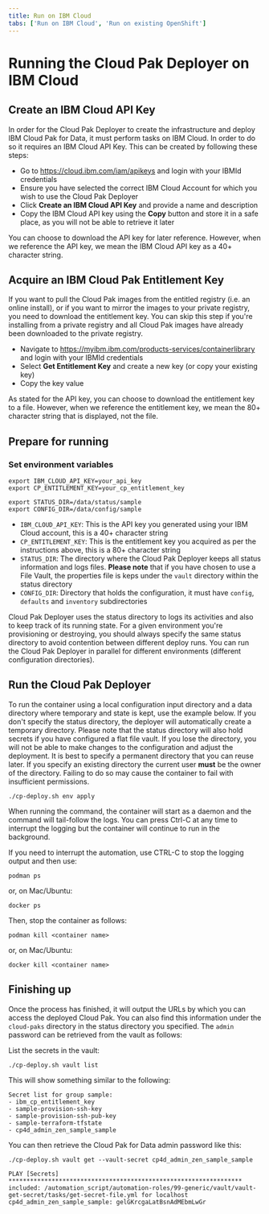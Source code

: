 ```yaml
---
title: Run on IBM Cloud
tabs: ['Run on IBM Cloud', 'Run on existing OpenShift']
---
```


# Running the Cloud Pak Deployer on IBM Cloud

## Create an IBM Cloud API Key
In order for the Cloud Pak Deployer to create the infrastructure and deploy IBM Cloud Pak for Data, it must perform tasks on IBM Cloud. In order to do so it requires an IBM Cloud API Key. This can be created by following these steps:
- Go to https://cloud.ibm.com/iam/apikeys and login with your IBMId credentials
- Ensure you have selected the correct IBM Cloud Account for which you wish to use the Cloud Pak Deployer
- Click **Create an IBM Cloud API Key** and provide a name and description
- Copy the IBM Cloud API key using the **Copy** button and store it in a safe place, as you will not be able to retrieve it later

<InlineNotification kind="warning">
You can choose to download the API key for later reference. However, when we reference the API key, we mean the IBM Cloud API key as a 40+ character string.
</InlineNotification>

## Acquire an IBM Cloud Pak Entitlement Key
If you want to pull the Cloud Pak images from the entitled registry (i.e. an online install), or if you want to mirror the images to your private registry, you need to download the entitlement key. You can skip this step if you're installing from a private registry and all Cloud Pak images have already been downloaded to the private registry.
- Navigate to https://myibm.ibm.com/products-services/containerlibrary and login with your IBMId credentials
- Select **Get Entitlement Key** and create a new key (or copy your existing key)
- Copy the key value

<InlineNotification kind="warning">
As stated for the API key, you can choose to download the entitlement key to a file. However, when we reference the entitlement key, we mean the 80+ character string that is displayed, not the file.
</InlineNotification>

## Prepare for running

### Set environment variables
```
export IBM_CLOUD_API_KEY=your_api_key
export CP_ENTITLEMENT_KEY=your_cp_entitlement_key

export STATUS_DIR=/data/status/sample
export CONFIG_DIR=/data/config/sample
```

* `IBM_CLOUD_API_KEY`: This is the API key you generated using your IBM Cloud account, this is a 40+ character string
* `CP_ENTITLEMENT_KEY`: This is the entitlement key you acquired as per the instructions above, this is a 80+ character string
* `STATUS_DIR`: The directory where the Cloud Pak Deployer keeps all status information and logs files. **Please note** that if you have chosen to use a File Vault, the properties file is keps under the `vault` directory within the status directory
* `CONFIG_DIR`: Directory that holds the configuration, it must have `config`, `defaults` and `inventory` subdirectories

<InlineNotification>
Cloud Pak Deployer uses the status directory to logs its activities and also to keep track of its running state. For a given environment you're provisioning or destroying, you should always specify the same status directory to avoid contention between different deploy runs. You can run the Cloud Pak Deployer in parallel for different environments (different configuration directories).
</InlineNotification>

## Run the Cloud Pak Deployer
To run the container using a local configuration input directory and a data directory where temporary and state is kept, use the example below. If you don't specify the status directory, the deployer will automatically create a temporary directory. Please note that the status directory will also hold secrets if you have configured a flat file vault. If you lose the directory, you will not be able to make changes to the configuration and adjust the deployment. It is best to specify a permanent directory that you can reuse later. If you specify an existing directory the current user **must** be the owner of the directory. Failing to do so may cause the container to fail with insufficient permissions.
```
./cp-deploy.sh env apply
```

When running the command, the container will start as a daemon and the command will tail-follow the logs. You can press Ctrl-C at any time to interrupt the logging but the container will continue to run in the background.

If you need to interrupt the automation, use CTRL-C to stop the logging output and then use:
```
podman ps
```

or, on Mac/Ubuntu:
```
docker ps
```

Then, stop the container as follows:
```
podman kill <container name>
```

or, on Mac/Ubuntu:
```
docker kill <container name>
```

## Finishing up
Once the process has finished, it will output the URLs by which you can access the deployed Cloud Pak. You can also find this information under the `cloud-paks` directory in the status directory you specified. The `admin` password can be retrieved from the vault as follows:

List the secrets in the vault:
```
./cp-deploy.sh vault list
```

This will show something similar to the following:
```output
Secret list for group sample:
- ibm_cp_entitlement_key
- sample-provision-ssh-key
- sample-provision-ssh-pub-key
- sample-terraform-tfstate
- cp4d_admin_zen_sample_sample
```

You can then retrieve the Cloud Pak for Data admin password like this:
```
./cp-deploy.sh vault get --vault-secret cp4d_admin_zen_sample_sample
```

```output
PLAY [Secrets] *****************************************************************
included: /automation_script/automation-roles/99-generic/vault/vault-get-secret/tasks/get-secret-file.yml for localhost
cp4d_admin_zen_sample_sample: gelGKrcgaLatBsnAdMEbmLwGr
```